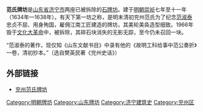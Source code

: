 {{inappropriate tone|time=2014-06-07T15:22:02+00:00}}
{{unreferenced|time=2014-06-07T15:22:02+00:00}}
'''范氏牌坊'''是[[山东省|山东省]][[济宁市|济宁市]]两座已被拆除的[[石牌坊|石牌坊]]。建于[[明朝|明朝]][[崇祯|崇祯]]七年至十一年（1634年—1638年）。有天下第一坊之称，是明末清初兖州范氏为了纪念[[范淑泰|范淑泰]]忠贞不屈、用身殉国，雇佣江南工匠建造的牌坊，其美轮美奂造型细致。1966年毁于[[文化大革命|文化大革命]]中，被拆除，其碎石块消失的无影无踪，至今仍未召回一块。

“范淑泰的著作，现仅知《山东文献书目》中录有他的《故明工科给事中范公奏折》一卷，清初抄本。”（选自樊英民著《兖州史话》）

== 外部链接 ==

*[https://baike.baidu.com/item/%E5%85%96%E5%B7%9E%E8%8C%83%E6%B0%8F%E7%89%8C%E5%9D%8A 兖州范氏牌坊]

[[Category:明朝牌坊|Category:明朝牌坊]]
[[Category:山东牌坊|Category:山东牌坊]]
[[Category:济宁建筑史|Category:济宁建筑史]]
[[Category:兖州区|Category:兖州区]]